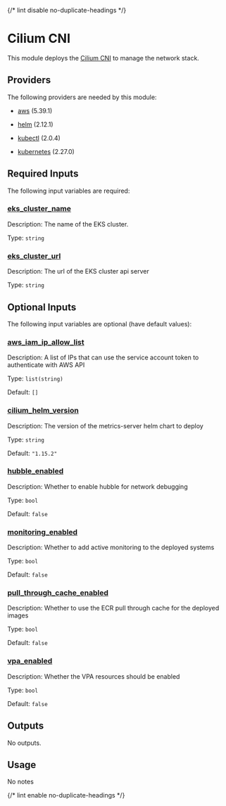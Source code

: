
{/* lint disable no-duplicate-headings */}

# Cilium CNI

<ModuleHeader name="kube_cilium" sourceHref="https://github.com/Panfactum/stack/tree/__PANFACTUM_VERSION_EDGE__/packages/infrastructure/kube_cilium" status="stable" type="live" />

This module deploys the [Cilium CNI](https://docs.cilium.io/en/stable/installation/k8s-install-helm/) to manage the network stack.

## Providers

The following providers are needed by this module:

* [aws](https://registry.terraform.io/providers/hashicorp/aws/5.39.1/docs) (5.39.1)

* [helm](https://registry.terraform.io/providers/hashicorp/helm/2.12.1/docs) (2.12.1)

* [kubectl](#requirement_kubectl) (2.0.4)

* [kubernetes](https://registry.terraform.io/providers/hashicorp/kubernetes/2.27.0/docs) (2.27.0)

## Required Inputs

The following input variables are required:

### <a name="input_eks_cluster_name" /> [eks\_cluster\_name](#input_eks_cluster_name)

Description: The name of the EKS cluster.

Type: `string`

### <a name="input_eks_cluster_url" /> [eks\_cluster\_url](#input_eks_cluster_url)

Description: The url of the EKS cluster api server

Type: `string`

## Optional Inputs

The following input variables are optional (have default values):

### <a name="input_aws_iam_ip_allow_list" /> [aws\_iam\_ip\_allow\_list](#input_aws_iam_ip_allow_list)

Description: A list of IPs that can use the service account token to authenticate with AWS API

Type: `list(string)`

Default: `[]`

### <a name="input_cilium_helm_version" /> [cilium\_helm\_version](#input_cilium_helm_version)

Description: The version of the metrics-server helm chart to deploy

Type: `string`

Default: `"1.15.2"`

### <a name="input_hubble_enabled" /> [hubble\_enabled](#input_hubble_enabled)

Description: Whether to enable hubble for network debugging

Type: `bool`

Default: `false`

### <a name="input_monitoring_enabled" /> [monitoring\_enabled](#input_monitoring_enabled)

Description: Whether to add active monitoring to the deployed systems

Type: `bool`

Default: `false`

### <a name="input_pull_through_cache_enabled" /> [pull\_through\_cache\_enabled](#input_pull_through_cache_enabled)

Description: Whether to use the ECR pull through cache for the deployed images

Type: `bool`

Default: `false`

### <a name="input_vpa_enabled" /> [vpa\_enabled](#input_vpa_enabled)

Description: Whether the VPA resources should be enabled

Type: `bool`

Default: `false`

## Outputs

No outputs.

## Usage

No notes

{/* lint enable no-duplicate-headings */}
